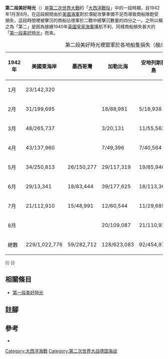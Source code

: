 '''第二段美好時光'''（{{lang-en|'''Second Happy Time'''}}）是[[第二次世界大戰|第二次世界大戰]]的「[[大西洋戰役_(1939年—1945年)|大西洋戰役]]」中的一段時期，自1942年1月至8月。在這段期間由於[[美國海軍|美國海軍]]對於潛艇攻擊準備不足而導致商船隊飽受損失，這段時間裡被擊沉的商船佔德軍於二戰中總擊沉數量的四分之一。之所以稱之為「第二」是因為接續1940年[[英國皇家海軍|英國皇家海軍]]護航不利、同樣商船損失甚大的「[[第一段美好時光|第一段美好時光]]」而來。

{| class="wikitable" style="float: right; margin-left: 1em; margin-bottom: 1em; text-align: center;font-size:90%" summary="第二段美好時光裡盟軍於各地船隻損失（艘/總噸數）"
|+ 第二段美好時光裡盟軍於各地船隻損失（艘/總噸數）{{cfn|德國軍事研究委員會|y=1994|p=406}}
|-
! 1942年
! 美國東海岸
! 墨西哥灣
! 加勒比海
! 安地列斯群島
! 北大西洋
! 中大西洋
|-
! 1月
| 23/142,320
| 
| 
|
| 25/128,718
| 
|-
! 2月
| 31/199,695
| 
| 18/88,981
| 5/18,938
| 15/95,617
|
|-
! 3月
| 48/265,737
| 
| 3/20,131
| 11/55,563
| 8/26,430
| 9/52,857
|-
! 4月
| 43/137,960
| 
| 7/49,396
| 7/40,564
| 3/15,744
| 2/11,534
|-
! 5月
| 34/250,813
| 26/150,277
| 29/117,319
| 19/85,946
| 15/82,879
|
|-
! 6月
| 29/13,341
| 18/83,444
| 39/177,625
| 18/113,369
| 18/91,355
| 
|-
! 7月
| 21/112,910
| 15/48,991
| 12/60,544
| 11/29,685
| 8/56,932
| 15/96,416
|-
! 8月
|
| 
| 20/109,087
| 21/110,911
| 38/202,189
| 16/72,826
|-
! 總數
| 229/1,022,776
| 59/282,712
| 128/623,083
| 92/454,976
| 110/699,864
| 42/233,633
|}
{{-}}
{{Campaignbox Atlantic Campaign}}

==相關條目==
{{海軍主題}}
*[[第一段美好時光|第一段美好時光]]

==註腳==
{{reflist}}
==參考==
*{{zh}}{{Cite book
 | last =  德國軍事研究委員會
 | title =第二次世界大戰決定性會戰（上）
 | year = 1994
 | publisher = 星光出版社
 | isbn =957-677-185-4
 | ref = {{sfnRef|德國軍事研究委員會|y=1994}}
}}
[[Category:大西洋海戰|Category:大西洋海戰]]
[[Category:第二次世界大战德国海战|Category:第二次世界大战德国海战]]